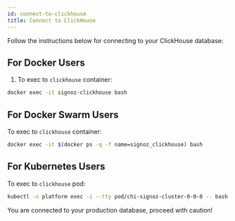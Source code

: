 ```yaml
---
id: connect-to-clickhouse
title: Connect to ClickHouse
---
```



<SigNozCloud />

Follow the instructions below for connecting to your ClickHouse database:

## For Docker Users

1. To exec to `clickhouse` container:

```bash
docker exec -it signoz-clickhouse bash
```

<CHClientWithOutput/>

## For Docker Swarm Users

To exec to `clickhouse` container:

```bash
docker exec -it $(docker ps -q -f name=signoz_clickhouse) bash
```

<CHClientWithOutput/>

## For Kubernetes Users

To exec to `clickhouse` pod:

```bash
kubectl -n platform exec -i --tty pod/chi-signoz-cluster-0-0-0 -- bash
```

<CHClientWithOutput/>

<Admonition type="warning" >
You are connected to your production database, proceed with caution!
</Admonition>